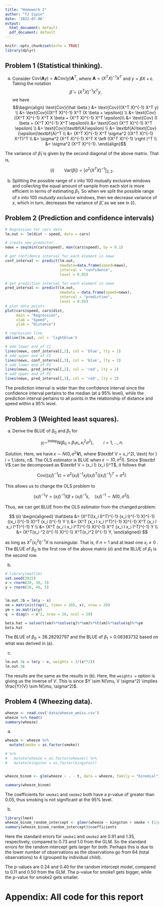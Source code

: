 ```yaml
---
title: "Homework 2"
author: "TJ Sipin"
date: '2022-07-06'
output:
  html_document: default
  pdf_document: default
---
```


```r
knitr::opts_chunk$set(echo = TRUE)
library(dplyr)
```

## Problem 1 (Statistical thinking).

(a) Consider $\text{Cov}(\textbf{A}y) = \textbf{A}\text{Cov}(y)\textbf{A}^T,$ where $\textbf{A} = (X^T X)^{-1} X^T$ and $y = \beta X + \epsilon$. Taking the notation $$\hat \beta = (X^T X)^{-1} X^T y ,$$ we have $$\begin{align}
    \text{Cov}(\hat \beta ) &= \text{Cov}((X^T X)^{-1} X^T y) \\
    &= \text{Cov}((X^T X)^{-1} X^T (X \beta + \epsilon)) \\
    &= \text{Cov}((X^T X)^{-1} X^T X \beta + (X^T X)^{-1} X^T \epsilon)\\
    &= \text{Cov} (I \beta + (X^T X)^{-1} X^T \epsilon)\\
    &= \text{Cov} (X^T X)^{-1} X^T \epsilon) \\
    &= \text{Cov}(\textbf{A}\epsilon) \\
    &= \textbf{A}\text{Cov}(\epsilon)\textbf{A}^T \\
    &= (X^T X)^{-1} X^T \sigma^2 ((X^T X)^{-1} X^T)^T \\
    &= \sigma^2 (X^T X)^{-1} X^T X \left ((X^T X)^{-1} \right )^T \\
    &= \sigma^2 (X^T X)^{-1}.
    \end{align}$$

The variance of $\hat\beta_1$ is given by the second diagonal of the above matrix. That is,

$$
(i) \qquad 
\text{Var}(\hat \beta_1 ) = \left [ \sigma^2 (X^T X)^{-1}\right ]_{2,2}.
$$

(b) Splitting the possible range of $x$ into 100 mutually exclusive windows and collecting the equal amount of sample from each slot is more efficient in terms of estimating $\beta_1$. So when we split the possible range of $x$ into 100 *mutually exclusive* windows, then we decrease variance of $x$, which in turn, decreases the variance of $\hat\beta$, as we see in $(i)$.

## Problem 2 (Prediction and confidence intervals)

```r
# Regression for cars data
lm.out <- lm(dist ~ speed, data = cars)

# create new predictor 
newx = seq(min(cars$speed), max(cars$speed), by = 0.1)

# get confidence interval for each element in newx
conf_interval <- predict(lm.out, 
                         newdata=data.frame(speed=newx),
                         interval = "confidence",
                         level = 0.95)

# get prediction interval for each element in newx
pred_interval <- predict(lm.out,
                         newdata = data.frame(speed=newx),
                         interval = "prediction",
                         level = 0.95)
# plot data points
plot(cars$speed, cars$dist, 
     main = "Regression",
     xlab = "Speed",
     ylab = "Distance")

# regression line
abline(lm.out, col = 'lightblue')

# add lower end of CI
lines(newx, conf_interval[,2], col = 'blue', lty = 2)
# add upper end of CI
lines(newx, conf_interval[,3], col = 'blue', lty = 2)
# add lower end of PI
lines(newx, pred_interval[,2], col = 'red', lty = 2)
# add upper end of PI
lines(newx, pred_interval[,3], col = 'red', lty = 2)
```

The prediction interval is wider than the confidence interval since the confidence interval pertains to the median (at a 95% level), while the prediction interval pertains to all points in the relationship of distance and speed within a 95% level.

## Problem 3 (Weighted least squares).

(a) Derive the BLUE of $\beta_0$ and $\beta_1$ for

$$
y_i \sim^{\text{indep}} N(\beta_0 + \beta_1 x_i, x_i^2 \sigma^2), \qquad i = 1, \dots, n.
$$

*Solution.* Here, we have $\epsilon \sim N(0, \sigma^2 \textbf{V}),$ where $\textbf V = x_i^2I, \text{ for } i = 1,\dots, n$. The OLS estimator is BLUE when $\epsilon \sim (0, \sigma^2 I).$ Since $\textbf V$ can be decomposed as $\textbf V = (x_i I) (x_i I)^T$, it follows that

$$
\text{Cov}((x_i I)^{-1} \epsilon) = \sigma^2 (x_iI)^{-1} x_i I (x_i I)^T ((x_i I )^{-1})^T = \sigma^2 I.
$$

This allows us to change the OLS problem to

$$
(x_i I)^{-1}Y = (x_i I)^{-1}X \beta + (x_i I)^{-1} \epsilon, \quad (x_i I)^{-1} \sim N(0, \sigma^2 I).
$$

Thus, we can get BLUE from the OLS estimator from the changed problem:

$$ (ii)
\begin{aligned}
\hat\beta &= (X^T((x_i I)^T)^{-1} (x_i I)^{-1} X)^{-1}((x_i I)^{-1} X)^T (x_i I)^{-1} Y \\
&= (X^T (x_i I x_i I^T)^{-1} X)^{-1} X^T (x_i I x_i I^T)^{-1} Y \\
&= (X^T (x_i I x_i I^T)^{-1} X)^{-1} X^T (x_i I x_i I^T)^{-1} Y \\
&= (X^T(x_i ^2 I)^{-1} X)^{-1} X^T(x_i^2 I)^{-1} Y,
\end{aligned}
$$

as long as $X^T (x_i^2 I)^{-1}X$ is nonsingular. That is, if $n > 1$ and at least one $x_i \neq 0$ . The BLUE of $\beta_0$ is the first row of the above matrix $(ii)$ and the BLUE of $\beta_1$ is the second row.

(b) 

```r
# library(matlib)
set.seed(2022)
x = rnorm(20, 30, 5)
y = rnorm(20, 40, 5)


lm.out.3b = lm(y ~ x)
xm = matrix(c(rep(1, times = 20), x), nrow = 20)
ym = as.matrix(y)
q  = diag(x = x^2, nrow = 20, ncol = 20)

beta.hat = solve(t(xm)%*%solve(q)%*%xm)%*%t(xm)%*%solve(q)%*%ym
beta.hat
```

The BLUE of $\beta_0 = 38.28292797$ and the BLUE of $\beta_1 = 0.08383732$ based on what was derived in (a).

(c) 

```r
lm.out.3c = lm(y ~ x, weights = 1/(x**2))
lm.out.3c
```

The results are the same as the results in (b). Here, the `weights =` option is giving us the inverse of $V$. This is since $Y \sim N(\mu, V \sigma^2) \implies \frac{Y}{V} \sim N(\mu, \sigma^2)$.


## Problem 4 (Wheezing data).

```r
wheeze <- read.csv('data/wheeze_wmiss.csv')
wheeze %>% head()
summary(wheeze)
```

(a) 

```r
wheeze <- wheeze %>%
  mutate(smoke = as.factor(smoke)) 

# %>%
#   mutate(wheeze = as.factor(wheeze)) %>%
#   mutate(kingston = as.factor(kingston))


wheeze_binom <- glm(wheeze ~ . - t, data = wheeze, family = "binomial")

summary(wheeze_binom)
```

The coefficients for `smoke1` and `smoke2` both have a p-value of greater than 0.05, thus smoking is not significant at the 95% level.

(b)

```r
library(lme4)
wheeze_binom_random_intercept <- glmer(wheeze ~ kingston + smoke + (1|case), family = 'binomial', data = wheeze)
summary(wheeze_binom_random_intercept)$coefficients
```

Here the standard errors for `smoke1` and `smoke2` are 0.91 and 1.35, respectively, compared to 0.73 and 1.0 from the GLM. So the standard errors for the random intercept gets larger for both. Perhaps this is due to the lower number of observations as the observations go from 64 (total observations) to 4 (grouped by individual child). 

The p-values are 0.24 and 0.40 for the random intercept model, compared to 0.11 and 0.50 from the GLM. The p-value for smoke1 gets bigger, while the p-value for smoke2 gets smaller. 


# Appendix: All code for this report

```r
```
